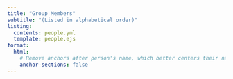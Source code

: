 ```yaml
---
title: "Group Members"
subtitle: "(Listed in alphabetical order)"
listing: 
  contents: people.yml
  template: people.ejs
format: 
  html: 
    # Remove anchors after person's name, which better centers their name
    anchor-sections: false 
---
```

